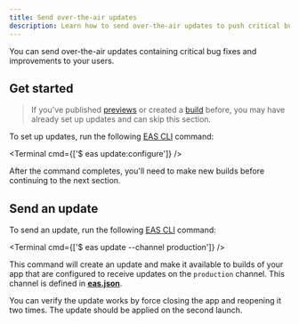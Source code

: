 ```yaml
---
title: Send over-the-air updates
description: Learn how to send over-the-air updates to push critical bug fixes and improvements to your users.
---
```



You can send over-the-air updates containing critical bug fixes and improvements to your users.

## Get started

> If you've published [previews](/review/share-previews-with-your-team/) or created a [build](/deploy/build-project/) before, you may have already set up updates and can skip this section.

To set up updates, run the following [EAS CLI](/develop/tools/#eas-cli) command:

<Terminal cmd={['$ eas update:configure']} />

After the command completes, you'll need to make new builds before continuing to the next section.

## Send an update

To send an update, run the following [EAS CLI](/develop/tools/#eas-cli) command:

<Terminal cmd={['$ eas update --channel production']} />

This command will create an update and make it available to builds of your app that are configured to receive updates on the `production` channel. This channel is defined in [**eas.json**](/eas/json/#channel).

You can verify the update works by force closing the app and reopening it two times. The update should be applied on the second launch.
